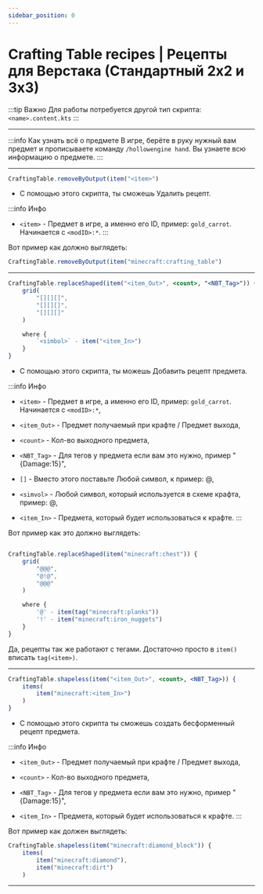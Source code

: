 ```yaml
---
sidebar_position: 0
---
```


# Crafting Table recipes | Рецепты для Верстака (Стандартный 2х2 и 3х3)

:::tip Важно
Для работы потребуется другой тип скрипта: `<name>.content.kts`
:::

---

:::info Как узнать всё о предмете
В игре, берёте в руку нужный вам предмет и прописываете команду `/hollowengine hand`.
Вы узнаете всю информацию о предмете.
:::

---

```jsx
CraftingTable.removeByOutput(item("<item>")
```
- С помощью этого скрипта, ты сможешь Удалить рецепт.

:::info Инфо
- `<item>` - Предмет в игре, а именно его ID, пример: `gold_carrot`.  Начинается с `<modID>:*`.
:::

Вот пример как должно выглядеть:
```jsx
CraftingTable.removeByOutput(item("minecraft:crafting_table")
```

---

```jsx
CraftingTable.replaceShaped(item("<item_Out>", <count>, "<NBT_Tag>")) {
    grid(
        "[][][]",
        "[][][]",
        "[][][]"
    )

    where {
        `<simbol>` - item("<item_In>")
    }
}
```
- С помощью этого скрипта, ты можешь Добавить рецепт предмета.

:::info Инфо
- `<item>` - Предмет в игре, а именно его ID, пример: `gold_carrot`.  Начинается с `<modID>:*`,

- `<item_Out>` - Предмет получаемый при крафте / Предмет выхода,

- `<count>` - Кол-во выходного предмета,

- `<NBT_Tag>` - Для тегов у предмета если вам это нужно, пример "{Damage:15}",

- `[]` - Вместо этого поставьте Любой символ, к пример: @,

- `<simvol>` - Любой символ, который используется в схеме крафта, пример: @,

- `<item_In>` - Предмета, который будет использоваться к крафте.
:::

Вот пример как это должно выглядеть:
```jsx

CraftingTable.replaceShaped(item("minecraft:chest")) {
    grid(
        "@@@",
        "@!@",
        "@@@"
    )

    where {
        '@' - item(tag("minecraft:planks"))
        '!' - item("minecraft:iron_nuggets")
    }
}
```

Да, рецепты так же работают с тегами. Достаточно просто в `item()` вписать `tag(<item>)`.

---

```jsx
CraftingTable.shapeless(item("<item_Out>", <count>, <NBT_Tag>)) {
    items(
        item("minecraft:<item_In>")
    )
}
```
- С помощью этого скрипта ты сможешь создать бесформенный рецепт предмета.

:::info Инфо
- `<item_Out>` - Предмет получаемый при крафте / Предмет выхода,

- `<count>` - Кол-во выходного предмета,

- `<NBT_Tag>` - Для тегов у предмета если вам это нужно, пример "{Damage:15}",

- `<item_In>` - Предмета, который будет использоваться к крафте.
:::

Вот пример как должен выглядеть:
```jsx
CraftingTable.shapeless(item("minecraft:diamond_block")) {
    items(
        item("minecraft:diamond"),
        item("minecraft:dirt")
    )
```

---